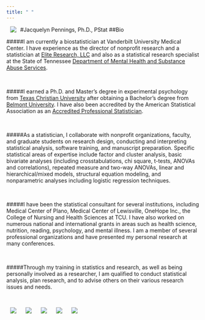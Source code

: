 ```yaml
---
title: " "
---
```

 
#Jacquelyn Pennings, Ph.D., PStat
##Bio 
<img src="penningsimage.jpg" hspace="10" align = "left">  

#####I am currently a biostatistician at Vanderbilt University Medical Center. I have experience as the director of nonprofit research and a statistician at [Elite Research, LLC](http://www.eliteresearch.com/) and also as a statistical research specialist at the State of Tennessee [Department of Mental Health and Substance Abuse Services](https://tn.gov/behavioral-health).  
<p></br></p>
#####I earned a Ph.D. and Master's degree in experimental psychology from [Texas Christian University](www.tcu.edu) after obtaining a Bachelor's degree from [Belmont University](http://www.belmont.edu/psychology). I have also been accredited by the American Statistical Association as an [Accredited Professional Statistician](http://www.amstat.org/ASA/Your-Career/Accredited-Members.aspx).  
<p></br></p>
#####As a statistician, I collaborate with nonprofit organizations, faculty, and graduate students on research design, conducting and interpreting statistical analysis, software training, and manuscript preparation. Specific statistical areas of expertise include factor and cluster analysis, basic bivariate analyses (including crosstabulations, chi square, t-tests, ANOVAs and correlations), repeated measure and two-way ANOVAs, linear and hierarchical/mixed models, structural equation modeling, and nonparametric analyses including logistic regression techniques.  
<p></br></p>
#####I have been the statistical consultant for several institutions, including Medical Center of Plano, Medical Center of Lewisville, OneHope Inc., the College of Nursing and Health Sciences at TCU. I have also worked on numerous national and international grants in areas such as health science, nutrition, reading, psychology, and mental illness. I am a member of several professional organizations and have presented my personal research at many conferences.  
<p></br></p>
#####Through my training in statistics and research, as well as being personally involved as a researcher, I am qualified to conduct statistical analysis, plan research, and to advise others on their various research issues and needs.  
<p></br></p>
<img src="vumc.jpg" hspace="10"> <img src="TDMHSAS2.png" hspace="10">
<img src="Elite.png" hspace="10"> <img src="tcu.jpg" hspace="10"> <img src="Belmont-logo.jpg" hspace="10">
  
